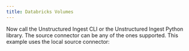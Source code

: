 ```yaml
---
title: Databricks Volumes
---
```



<NewDocument />


<SharedContentDatabricksVolumes/>
<SharedAPIKeyURL/>

Now call the Unstructured Ingest CLI or the Unstructured Ingest Python library. The source connector can be any of the ones supported. This example uses the local source connector:


<CodeGroup>
  <DatabricksVolumesAPISh />
  <DatabricksVolumesAPIPyV2 />
  <DatabricksVolumesAPIPyV1 />
</CodeGroup>
